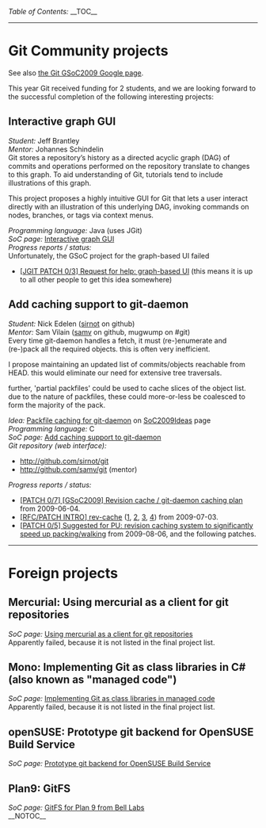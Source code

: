 ''Table of Contents:''
__TOC__
----
= Git Community projects =

See also [http://socghop.appspot.com/org/home/google/gsoc2009/git the Git GSoC2009 Google page].

This year Git received funding for 2 students,
and we are looking forward to the successful completion of the
following interesting projects:

== Interactive graph GUI ==
''Student:'' Jeff Brantley <BR>
''Mentor:''  Johannes Schindelin <BR>

Git stores a repository’s history as a directed acyclic graph (DAG) of commits and operations performed on the repository translate to changes to this graph. To aid understanding of Git, tutorials tend to include illustrations of this graph.

This project proposes a highly intuitive GUI for Git that lets a user interact directly with an illustration of this underlying DAG, invoking commands on nodes, branches, or tags via context menus.

''Programming language:'' Java (uses JGit) <BR>
''SoC page:'' [http://socghop.appspot.com/student_project/show/google/gsoc2009/git/t124022376285 Interactive graph GUI] <BR>

''Progress reports / status:'' <BR>
Unfortunately, the GSoC project for the graph-based UI failed
* [http://thread.gmane.org/gmane.comp.version-control.git/123149 &#91;JGIT PATCH 0/3&#93; Request for help: graph-based UI] (this means it is up to all other people to get this idea somewhere)

== Add caching support to git-daemon ==
''Student:'' Nick Edelen ([http://github.com/sirnot sirnot] on github) <BR>
''Mentor:''  Sam Vilain ([http://github.com/samv samv] on github, mugwump on #git) <BR>

Every time git-daemon handles a fetch, it must (re-)enumerate and (re-)pack all the required objects. this is often very inefficient.

I propose maintaining an updated list of commits/objects reachable from HEAD. this would eliminate our need for extensive tree traversals.

further, 'partial packfiles' could be used to cache slices of the object list. due to the nature of packfiles, these could more-or-less be coalesced to form the majority of the pack.

''Idea:'' [[SoC2009Ideas#Packfilecachingforgit-daemon|Packfile caching for git-daemon]] on [[SoC2009Ideas]] page <BR>
''Programming language:'' C <BR>
''SoC page:'' [http://socghop.appspot.com/student_project/show/google/gsoc2009/git/t124022376432 Add caching support to git-daemon] <BR>
''Git repository (web interface):''
* http://github.com/sirnot/git
* http://github.com/samv/git (mentor)

''Progress reports / status:''
* [http://thread.gmane.org/gmane.comp.version-control.git/120752 &#91;PATCH 0/7&#93; &#91;GSoC2009&#93; Revision cache / git-daemon caching plan] from 2009-06-04.
* [http://thread.gmane.org/gmane.comp.version-control.git/122698 &#91;RFC/PATCH INTRO&#93; rev-cache] ([http://thread.gmane.org/gmane.comp.version-control.git/122699 1], [http://permalink.gmane.org/gmane.comp.version-control.git/122700 2], [http://permalink.gmane.org/gmane.comp.version-control.git/122701 3], [http://permalink.gmane.org/gmane.comp.version-control.git/122702 4]) from 2009-07-03.
* [http://thread.gmane.org/gmane.comp.version-control.git/125056 &#91;PATCH 0/5&#93; Suggested for PU: revision caching system to significantly speed up packing/walking] from 2009-08-06, and the following patches.

----

= Foreign projects =

== Mercurial: Using mercurial as a client for git repositories ==

''SoC page:'' [http://socghop.appspot.com/student_project/show/google/gsoc2009/hg/t124022472367 Using mercurial as a client for git repositories] <BR>

Apparently failed, because it is not listed in the final project list.

== Mono: Implementing Git as class libraries in C# (also known as "managed code") ==

''SoC page:'' [http://socghop.appspot.com/student_project/show/google/gsoc2009/mono/t124022708105 Implementing Git as class libraries in managed code] <BR>

Apparently failed, because it is not listed in the final project list.

== openSUSE: Prototype git backend for OpenSUSE Build Service ==

''SoC page:'' [http://socghop.appspot.com/student_project/show/google/gsoc2009/opensuse/t124023150939 Prototype git backend for OpenSUSE Build Service] <BR>

== Plan9: GitFS ==

''SoC page:'' [http://socghop.appspot.com/student_project/show/google/gsoc2009/plan9/t124024225905 GitFS for Plan 9 from Bell Labs] <BR>

__NOTOC__